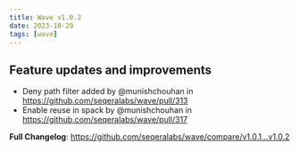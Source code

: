 ```yaml
---
title: Wave v1.0.2
date: 2023-10-29
tags: [wave]
---
```


## Feature updates and improvements

- Deny path filter added by @munishchouhan in https://github.com/seqeralabs/wave/pull/313
- Enable reuse in spack by @munishchouhan in https://github.com/seqeralabs/wave/pull/317

**Full Changelog**: https://github.com/seqeralabs/wave/compare/v1.0.1...v1.0.2
